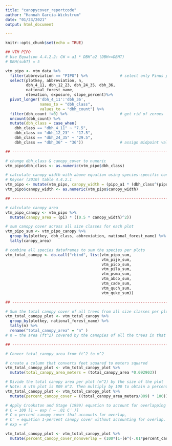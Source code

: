 ```yaml
---
title: "canopycover_reportcode"
author: "Hannah Garcia-Wickstrum"
date: "01/23/2021"
output: html_document

---
```


```r
knitr::opts_chunk$set(echo = TRUE)
```

```r
## VTM PIPO 
# Use Equation 4.4.2.2: CW = a1 * DBH^a2 (DBH>=DBHT)
# DBH(subT) = 5 

vtm_pipo <- vtm_data %>%
  filter(abbreviation == "PIPO") %>%              # select only Pinus ponderosa
  select(plotkey, abbreviation, n,
         dbh_4_11, dbh_12_23, dbh_24_35, dbh_36,
         national_forest_name,
         elevation, exposure, slope_percent)%>%
  pivot_longer('dbh_4_11':'dbh_36',
               names_to = "dbh_class",
               values_to = "dbh_count") %>%
  filter(dbh_count !=0) %>%                       # get rid of zeroes
  uncount(dbh_count) %>%
  mutate(dbh_class = case_when(
    dbh_class == "dbh_4_11" ~ "7.5",
    dbh_class == "dbh_12_23" ~ "17.5",
    dbh_class == "dbh_24_35" ~ "29.5",
    dbh_class == "dbh_36" ~ "36"))                # assign midpoint values for each size class

## ---------------------------------------------------------------------------------

# change dbh_class & canopy_cover to numeric
vtm_pipo$dbh_class <- as.numeric(vtm_pipo$dbh_class)

# calculate canopy width with above equation using species-specific constants from
# Keyser (2010) table 4.4.2.1
vtm_pipo <- mutate(vtm_pipo, canopy_width = (pipo_a1 * (dbh_class^(pipo_a2)))) 
vtm_pipo$canopy_width <- as.numeric(vtm_pipo$canopy_width)

## ---------------------------------------------------------------------------------

# calculate canopy area
vtm_pipo_canopy <- vtm_pipo %>%
  mutate(canopy_area = (pi) * ((0.5 * canopy_width)^2))

# sum canopy cover across all size classes for each plot
vtm_pipo_sum <- vtm_pipo_canopy %>%
  group_by(plotkey, dbh_class, abbreviation, national_forest_name) %>%
  tally(canopy_area)
```


```r
# combine all species dataframes to sum the species per plots
vtm_total_canopy <- do.call("rbind", list(vtm_pipo_sum,
                                          vtm_pije_sum,
                                          vtm_pico_sum,
                                          vtm_pila_sum,
                                          vtm_psma_sum,
                                          vtm_abco_sum,
                                          vtm_cade_sum,
                                          vtm_quch_sum,
                                          vtm_quke_sum)) 

## ---------------------------------------------------------------------------------

# Sum the total canopy cover of all trees from all size classes per plot
vtm_total_canopy_plot <- vtm_total_canopy %>% 
  group_by(plotkey, national_forest_name) %>% 
  tally(n) %>% 
  rename("total_canopy_area" = "n" ) 
# n = the area (ft^2) covered by the canopies of all the trees in that size class/species/plot

## ---------------------------------------------------------------------------------

# Conver total_canopy_area from ft^2 to m^2 

# create a column that converts feet squared to meters squared 
vtm_total_canopy_plot <- vtm_total_canopy_plot %>% 
  mutate(total_canopy_area_meters = (total_canopy_area *0.092903))

# Divide the total canopy area per plot (m^2) by the size of the plot 
# Note: A vtm plot is 809 m^2. Then multiply by 100 to obtain a percent canopy cover. 
vtm_total_canopy_plot <- vtm_total_canopy_plot %>% 
  mutate(percent_canopy_cover = ((total_canopy_area_meters/809) * 100))

```


```r
# Apply Crookston and Stage (1999) equation to account for overlapping canopies
# C = 100 [1 – exp ( – .01 C′ )]
# C = percent canopy cover that accounts for overlap,
# C′ = equation 1-percent canopy cover without accounting for overlap.
# exp = e^

vtm_total_canopy_plot <- vtm_total_canopy_plot %>% 
  mutate(percent_canopy_cover_nonoverlap = (100*(1-(e^(-.01*percent_canopy_cover)))))
```











